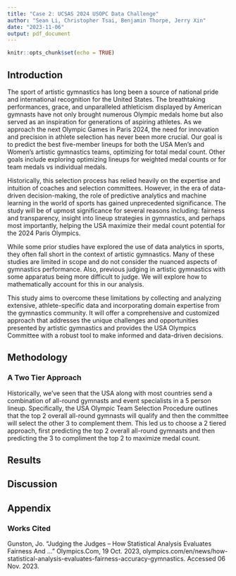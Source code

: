 ```yaml
---
title: "Case 2: UCSAS 2024 USOPC Data Challenge"
author: "Sean Li, Christopher Tsai, Benjamin Thorpe, Jerry Xin"
date: "2023-11-06"
output: pdf_document
---
```


```r
knitr::opts_chunk$set(echo = TRUE)
```

## Introduction

The sport of artistic gymnastics has long been a source of national pride and international recognition for the United States. The breathtaking performances, grace, and unparalleled athleticism displayed by American gymnasts have not only brought numerous Olympic medals home but also served as an inspiration for generations of aspiring athletes. As we approach the next Olympic Games in Paris 2024, the need for innovation and precision in athlete selection has never been more crucial. Our goal is to predict the best five-member lineups for both the USA Men's and Women's artistic gymnastics teams, optimizing for total medal count. Other goals include exploring optimizing lineups for weighted medal counts or for team medals vs individual medals.

Historically, this selection process has relied heavily on the expertise and intuition of coaches and selection committees. However, in the era of data-driven decision-making, the role of predictive analytics and machine learning in the world of sports has gained unprecedented significance. The study will be of upmost significance for several reasons including: fairness and transparency, insight into lineup strategies in gymnastics, and perhaps most importantly, helping the USA maximize their medal count potential for the 2024 Paris Olympics. 


While some prior studies have explored the use of data analytics in sports, they often fall short in the context of artistic gymnastics. Many of these studies are limited in scope and do not consider the nuanced aspects of gymnastics performance. Also, previous judging in artistic gymnastics with some apparatus being more difficult to judge. We will explore how to mathematically account for this in our analysis.

This study aims to overcome these limitations by collecting and analyzing extensive, athlete-specific data and incorporating domain expertise from the gymnastics community. It will offer a comprehensive and customized approach that addresses the unique challenges and opportunities presented by artistic gymnastics and provides the USA Olympics Committee with a robust tool to make informed and data-driven decisions.


## Methodology

### A Two Tier Approach

Historically, we've seen that the USA along with most countries send a combination of all-round gymnasts and event specialists in a 5 person lineup. Specifically, the USA Olympic Team Selection Procedure outlines that the top 2 overall all-round gymnasts will qualify and then the committee will select the other 3 to complement them. This led us to choose a 2 tiered approach, first predicting the top 2 overall all-round gymnasts and then predicting the 3 to compliment the top 2 to maximize medal count. 

## Results 

## Discussion

## Appendix

### Works Cited
Gunston, Jo. “Judging the Judges – How Statistical Analysis Evaluates Fairness And ...” Olympics.Com, 19 Oct. 2023, olympics.com/en/news/how-statistical-analysis-evaluates-fairness-accuracy-gymnastics. Accessed 06 Nov. 2023.

